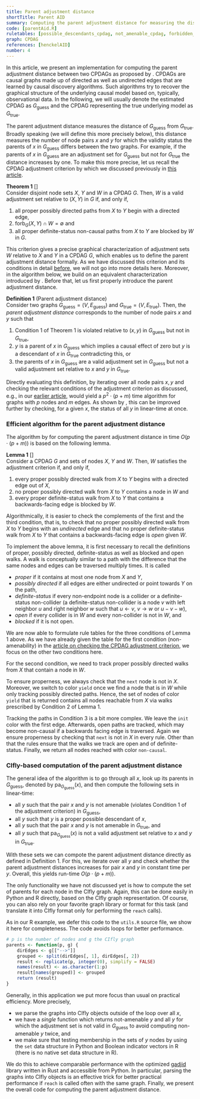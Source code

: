```yaml
---
title: Parent adjustment distance
shortTitle: Parent AID
summary: Computing the parent adjustment distance for measuring the distance between two CPDAGs. 
code: [parentAid.R]
ruletables: [possible_descendants_cpdag, not_amenable_cpdag, forbidden_path_connected_cpdag, non_causal_connected_cpdag]
graph: CPDAG
references: [henckelAID]
number: 4
---
```



In this article, we present an implementation for computing the parent adjustment distance between two CPDAGs as proposed by <Reference id="henckelAID" format="author(year)"/>. CPDAGs are causal graphs made up of directed as well as undirected edges that are learned by causal discovery algorithms. Such algorithms try to recover the graphical structure of the underlying causal model based on, typically, observational data. In the following, we will usually denote the estimated CPDAG as $G_{\text{guess}}$ and the CPDAG representing the true underlying model as $G_{\text{true}}$. 

The parent adjustment distance measures the distance of $G_{\text{guess}}$ from $G_{\text{true}}$. Broadly speaking (we will define this more precisely below), this distance measures the number of node pairs $x$ and $y$ for which the validity status the parents of $x$ in $G_{\text{guess}}$ differs between the two graphs. For example, if the parents of $x$ in $G_{\text{guess}}$ are an adjustment set for $G_{\text{guess}}$ but not for $G_{\text{true}}$ the distance increases by one. To make this more precise, let us recall the CPDAG adjustment criterion by <Reference id="perkovicComplete" format="author(year)"/> which we discussed previously in [this article](/applications/cpdag-adjustment-check/). 

**Theorem 1** [<Reference id="perkovicComplete" format="author(year)"/>]    
Consider disjoint node sets $X$, $Y$ and $W$ in a CPDAG $G$. Then, $W$ is a valid adjustment set relative to $(X, Y)$ in $G$ if, and only if,
1. all proper possibly directed paths from $X$ to $Y$ begin with a directed edge,
2. $\text{forb}_G(X, Y) \cap W = \emptyset$ and
3. all proper definite-status non-causal paths from $X$ to $Y$ are blocked by $W$ in $G$.

This criterion gives a precise graphical characterization of adjustment sets $W$ relative to $X$ and $Y$ in a CPDAG $G$, which enables us to define the parent adjustment distance formally. As we have discussed this criterion and its conditions in detail [before](/applications/cpdag-adjustment-check/), we will not go into more details here. Moreover, in the algorithm below, we build on an equivalent characterization introduced by <Reference id="henckelAID" format="author(year)"/>. Before that, let us first properly introduce the parent adjustment distance.

**Definition 1** (Parent adjustment distance)    
Consider two graphs $G_{\text{guess}} = (V, E_{\text{guess}})$ and $G_{\text{true}} = (V, E_{\text{true}})$. Then, the *parent adjustment distance* corresponds to the number of node pairs $x$ and $y$ such that 
1. Condition 1 of Theorem 1 is violated relative to $(x,y)$ in $G_{\text{guess}}$ but not in $G_{\text{true}}$,
2. $y$ is a parent of $x$ in $G_{\text{guess}}$ which implies a causal effect of zero but $y$ is a descendant of $x$ in $G_{\text{true}}$ contradicting this, or
3.  the parents of $x$ in $G_{\text{guess}}$ are a valid adjustment set in $G_{\text{guess}}$ but not a valid adjustment set relative to $x$ and $y$ in $G_{\text{true}}$.

Directly evaluating this definition, by iterating over all node pairs $x, y$ and checking the relevant conditions of the adjustment criterion as discussed, e.g., in our [earlier article](/application/cpdag-adjustment-check/), would yield a $p^2 \cdot (p + m)$ time algorithm for graphs with $p$ nodes and $m$ edges. As shown by <Reference id="henckelAID" format="author(year)"/>, this can be improved further by checking, for a given $x$, the status of all $y$ in linear-time at once. 

### Efficient algorithm for the parent adjustment distance
The algorithm by <Reference id="henckelAID" format="author(year)"/> for computing the parent adjustment distance in time $O(p \cdot (p + m))$ is based on the following lemma.

**Lemma 1** [<Reference id="henckelAID" format="author(year)"/>]    
Consider a CPDAG $G$ and sets of nodes $X$, $Y$ and $W$. Then, $W$ satisfies the adjustment criterion if, and only if,

1. every proper possibly directed walk from $X$ to $Y$ begins with a directed edge out of $X$, 
2. no proper possibly directed walk from $X$ to $Y$ contains a node in $W$ and
3. every proper definite-status walk from $X$ to $Y$ that contains a backwards-facing edge is blocked by $W$. 

Algorithmically, it is easier to check the complements of the first and the third condition, that is, to check that no proper possibly directed walk from $X$ to $Y$ begins with an *undirected* edge and that no proper definite-status walk from $X$ to $Y$ that contains a backwards-facing edge is *open* given $W$. 

To implement the above lemma, it is first necessary to recall the definitions of proper, possibly directed, definite-status as well as blocked and open walks. A walk is conceptually similar to a path with the difference that the same nodes and edges can be traversed multiply times. It is called

- *proper* if it contains at most one node from $X$ and $Y$,
- *possibly directed* if all edges are either undirected or point towards $Y$ on the path,
- *definite-status* if every non-endpoint node is a
collider or a definite-status non-collider (a definite-status non-collider is a node $v$ with left neighbor $u$ and right neighbor $w$ such that $u \leftarrow v$, $v \rightarrow w$ or $u - v - w$),
- *open* if every collider is in $W$ and every non-collider is not in $W$, and
- *blocked* if it is not open.

We are now able to formulate rule tables for the three conditions of Lemma 1 above. As we have already given the table for the first condition (non-amenability) in the [article on checking the CPDAG adjustment criterion](/applications/cpdag-adjustment-check/), we focus on the other two conditions here. 

For the second condition, we need to track proper possibly directed walks from $X$ that contain a node in $W$. 

<Ruletable id="forbidden_path_connected_cpdag" withHeader={true}/>

To ensure properness, we always check that the ```next``` node is not in $X$. Moreover, we switch to color ```yield``` once we find a node that is in $W$ while only tracking possibly directed paths. Hence, the set of nodes of color ```yield``` that is returned contains all nodes reachable from $X$ via walks prescribed by Condition 2 of Lemma 1.

Tracking the paths in Condition 3 is a bit more complex. We leave the ```init``` color with the first edge. Afterwards, open paths are tracked, which may become non-causal if a backwards facing edge is traversed. Again we ensure properness by checking that ```next``` is not in $X$ in every rule. Other than that the rules ensure that the walks we track are open and of definite-status. Finally, we return all nodes reached with color ```non-causal```. 

<Ruletable id="non_causal_connected_cpdag" withHeader={true}/>

### CIfly-based computation of the parent adjustment distance
The general idea of the algorithm is to go through all $x$, look up its parents in $G_{\text{guess}}$, denoted by $\text{pa}_{G_{\text{guess}}}(x)$, and then compute the following sets in linear-time:

- all $y$ such that the pair $x$ and $y$ is not amenable (violates Condition 1 of the adjustment criterion) in $G_{\text{guess}}$,
- all $y$ such that $y$ is a proper possible descendant of $x$,
- all $y$ such that the pair $x$ and $y$ is not amenable in $G_{\text{true}}$, and
- all $y$ such that $\text{pa}_{G_{\text{guess}}}(x)$ is not a valid adjustment set relative to $x$ and $y$ in $G_{\text{true}}$. 

With these sets we can compote the parent adjustment distance directly as defined in Definition 1. For this, we iterate over all $y$ and check whether the parent adjustment distances increases for pair $x$ and $y$ in constant time per $y$. Overall, this yields run-time $O(p \cdot (p + m))$. 

The only functionality we have not discussed yet is how to compute the set of parents for each node in the CIfly graph. Again, this can be done easily in Python and R directly, based on the CIfly graph representation. Of course, you can also rely on your favorite graph library or format for this task (and translate it into CIfly format only for performing the ```reach``` calls). 

As in our R example, we defer this code to the ```utils.R``` source file, we show it here for completeness. The code avoids loops for better performance. 

```r
# p is the number of nodes and g the CIfly graph
parents <- function(p, g) {
	dirEdges <- g[["-->"]]
	grouped <- split(dirEdges[, 1], dirEdges[, 2])
	result <- replicate(p, integer(0), simplify = FALSE)
	names(result) <- as.character(1:p)
	result[names(grouped)] <- grouped
	return (result)
}
```

Generally, in this application we put more focus than usual on practical efficiency. More precisely,

- we parse the graphs into CIfly objects outside of the loop over all $x$,
- we have a *single* function which returns not-amenable $y$ and all $y$ for which the adjustment set is not valid in $G_{\text{guess}}$ to avoid computing non-amenable $y$ twice, and
- we make sure that testing membership in the sets of $y$ nodes by using the ```set``` data structure in Python and Boolean indicator vectors in R (there is no native set data structure in R).

We do this to achieve comparable performance with the optimized [gadjid](https://github.com/CausalDisco/gadjid) library written in Rust and accessible from Python. In particular, parsing the graphs into CIfly objects is an effective trick for better practical performance if ```reach``` is called often with the same graph. Finally, we present the overall code for computing the parent adjustment distance.

<CodeSwitcher>
	<ExampleCode slot="python-code" id="parent_aid.py"/>
	<ExampleCode slot="r-code" id="parentAid.R"/>
</CodeSwitcher>
